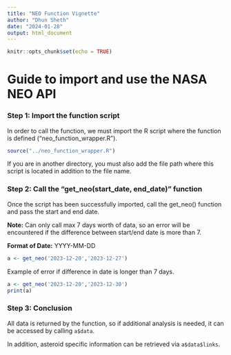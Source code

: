 ---
title: "NEO Function Vignette"
author: "Dhun Sheth"
date: "2024-01-28"
output: html_document
---

```{r setup, include=FALSE}
knitr::opts_chunk$set(echo = TRUE)
```


# Guide to import and use the NASA NEO API

### Step 1: Import the function script   
In order to call the function, we must import the R script where the function is defined ("neo_function_wrapper.R").    

```{r}

source("../neo_function_wrapper.R")

```    
      
If you are in another directory, you must also add the file path where this script is located in addition to the file name. 

### Step 2: Call the "get_neo(start_date, end_date)" function    
Once the script has been successfully imported, call the get_neo() function and pass the start and end date.   
     
**Note:** Can only call max 7 days worth of data, so an error will be encountered if the difference between start/end date is more than 7.     

**Format of Date:** YYYY-MM-DD

```{r, fig.width=10}

a <- get_neo('2023-12-20','2023-12-27')

```


Example of error if difference in date is longer than 7 days.

```{r}

a <- get_neo('2023-12-20','2023-12-30')
print(a)

```


### Step 3: Conclusion     
All data is returned by the function, so if additional analysis is needed, it can be accessed by calling `a$data`.     

In addition, asteroid specific information can be retrieved via `a$data$links`.

